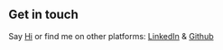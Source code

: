 ## Get in touch

Say [Hi](https://selenasiri.com/contact-1) or find me on other platforms:
[LinkedIn](https://www.linkedin.com/in/selena-siri-0a5532121/) &
[Github](https://github.com/selenasiri)